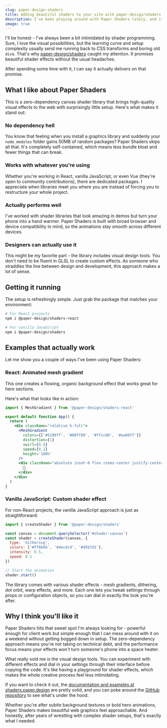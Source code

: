 ```yaml
---
slug: paper-design-shaders
title: Adding beautiful shaders to your site with paper-design/shaders
description: I've been playing around with Paper Shaders lately, and it's honestly refreshing to find a shader library that doesn't make you jump through hoops. Here's what makes it worth checking out.
image: true
---
```


I'll be honest - I've always been a bit intimidated by shader programming. Sure, I love the visual possibilities, but the learning curve and setup complexity usually send me running back to CSS transforms and boring old `div`s. That's why [paper-design/shaders](https://github.com/paper-design/shaders) caught my attention. It promises beautiful shader effects without the usual headaches.

After spending some time with it, I can say it actually delivers on that promise.

## What I like about Paper Shaders

This is a zero-dependency canvas shader library that brings high-quality visual effects to the web with surprisingly little setup. Here's what makes it stand out:

### No dependency hell
You know that feeling when you install a graphics library and suddenly your `node_modules` folder gains 50MB of random packages? Paper Shaders skips all that. It's completely self-contained, which means less bundle bloat and fewer things that can break.

### Works with whatever you're using
Whether you're working in React, vanilla JavaScript, or even Vue (they're open to community contributions), there are dedicated packages. I appreciate when libraries meet you where you are instead of forcing you to restructure your whole project.

### Actually performs well
I've worked with shader libraries that look amazing in demos but turn your phone into a hand warmer. Paper Shaders is built with broad browser and device compatibility in mind, so the animations stay smooth across different devices.

### Designers can actually use it
This might be my favorite part - the library includes visual design tools. You don't need to be fluent in GLSL to create custom effects. As someone who straddles the line between design and development, this approach makes a lot of sense.

## Getting it running

The setup is refreshingly simple. Just grab the package that matches your environment:

```bash
# For React projects
npm i @paper-design/shaders-react

# For vanilla JavaScript
npm i @paper-design/shaders
```

## Examples that actually work

Let me show you a couple of ways I've been using Paper Shaders:

### React: Animated mesh gradient

This one creates a flowing, organic background effect that works great for hero sections.

Here's what that looks like in action:

```jsx live
import { MeshGradient } from '@paper-design/shaders-react'

export default function App() {
  return (
    <div className="relative h-full">
      <MeshGradient
        colors={['#5100ff', '#00ff80', '#ffcc00', '#ea00ff']}
        distortion={1}
        swirl={0.8}
        speed={0.2}
        height='100%'
      />
      <div className="absolute inset-0 flex items-center justify-center">
        👋
      </div>
    </div>
  )
}
```

### Vanilla JavaScript: Custom shader effect

For non-React projects, the vanilla JavaScript approach is just as straightforward:

```javascript
import { createShader } from '@paper-design/shaders'

const canvas = document.querySelector('#shader-canvas')
const shader = createShader(canvas, {
  type: 'dithering',
  colors: ['#ff6b6b', '#4ecdc4', '#45b7d1'],
  intensity: 0.5,
  speed: 0.1
})

// Start the animation
shader.start()
```

The library comes with various shader effects - mesh gradients, dithering, dot orbit, warp effects, and more. Each one lets you tweak settings through props or configuration objects, so you can dial in exactly the look you're after.

## Why I think you'll like it

Paper Shaders hits that sweet spot I'm always looking for - powerful enough for client work but simple enough that I can mess around with it on a weekend without getting bogged down in setup. The zero-dependency approach means you're not taking on technical debt, and the performance focus means your effects won't turn someone's phone into a space heater.

What really sold me is the visual design tools. You can experiment with different effects and dial in your settings through their interface before copying the code. It's like having a playground for shader effects, which makes the whole creative process feel less intimidating.

If you want to check it out, the [documentation and examples at shaders.paper.design](https://shaders.paper.design) are pretty solid, and you can poke around the [GitHub repository](https://github.com/paper-design/shaders) to see what's under the hood.

Whether you're after subtle background textures or bold hero animations, Paper Shaders makes beautiful web graphics feel approachable. And honestly, after years of wrestling with complex shader setups, that's exactly what I needed.